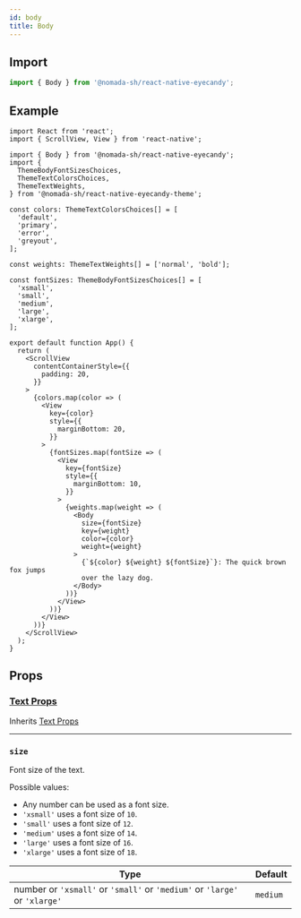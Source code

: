 ```yaml
---
id: body
title: Body
---
```


## Import

```jsx
import { Body } from '@nomada-sh/react-native-eyecandy';
```

## Example

```tsx
import React from 'react';
import { ScrollView, View } from 'react-native';

import { Body } from '@nomada-sh/react-native-eyecandy';
import {
  ThemeBodyFontSizesChoices,
  ThemeTextColorsChoices,
  ThemeTextWeights,
} from '@nomada-sh/react-native-eyecandy-theme';

const colors: ThemeTextColorsChoices[] = [
  'default',
  'primary',
  'error',
  'greyout',
];

const weights: ThemeTextWeights[] = ['normal', 'bold'];

const fontSizes: ThemeBodyFontSizesChoices[] = [
  'xsmall',
  'small',
  'medium',
  'large',
  'xlarge',
];

export default function App() {
  return (
    <ScrollView
      contentContainerStyle={{
        padding: 20,
      }}
    >
      {colors.map(color => (
        <View
          key={color}
          style={{
            marginBottom: 20,
          }}
        >
          {fontSizes.map(fontSize => (
            <View
              key={fontSize}
              style={{
                marginBottom: 10,
              }}
            >
              {weights.map(weight => (
                <Body
                  size={fontSize}
                  key={weight}
                  color={color}
                  weight={weight}
                >
                  {`${color} ${weight} ${fontSize}`}: The quick brown fox jumps
                  over the lazy dog.
                </Body>
              ))}
            </View>
          ))}
        </View>
      ))}
    </ScrollView>
  );
}
```

## Props

### [Text Props](text#props)

Inherits [Text Props](text#props)

---

### `size`

Font size of the text.

Possible values:

- Any number can be used as a font size.
- `'xsmall'` uses a font size of `10`.
- `'small'` uses a font size of `12`.
- `'medium'` uses a font size of `14`.
- `'large'` uses a font size of `16`.
- `'xlarge'` uses a font size of `18`.

| Type                                                                       | Default  |
| -------------------------------------------------------------------------- | -------- |
| number or `'xsmall'` or `'small'` or `'medium'` or `'large'` or `'xlarge'` | `medium` |
